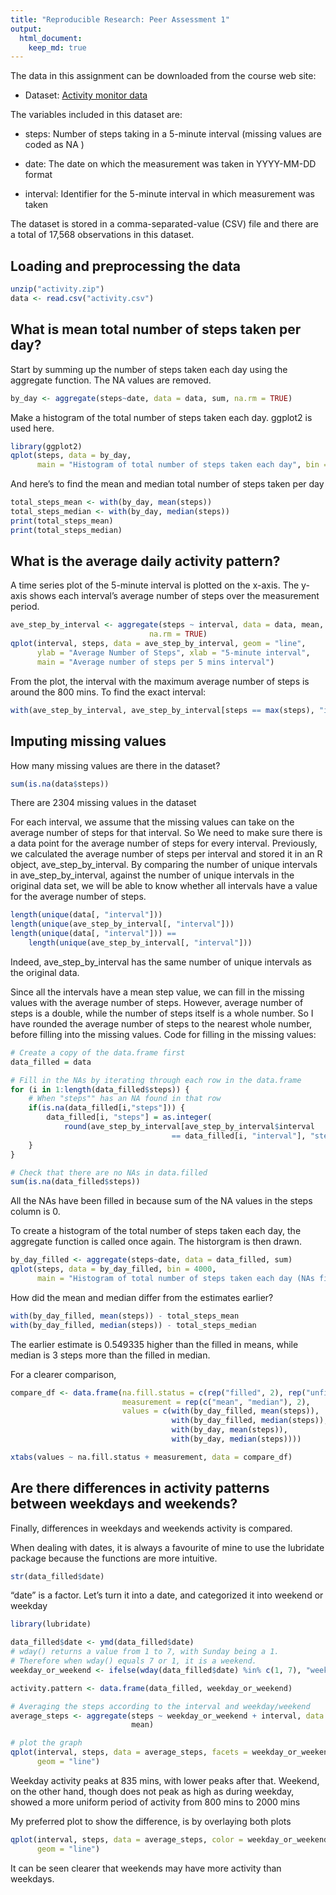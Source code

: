 ```yaml
---
title: "Reproducible Research: Peer Assessment 1"
output: 
  html_document:
    keep_md: true
---  
```


The data in this assignment can be downloaded from the course web site:

* Dataset: [Activity monitor data](https://d396qusza40orc.cloudfront.net/repdata%2Fdata%2Factivity.zip)
  
The variables included in this dataset are:

* steps: Number of steps taking in a 5-minute interval (missing values are coded as  NA )

* date: The date on which the measurement was taken in YYYY-MM-DD format

* interval: Identifier for the 5-minute interval in which measurement was taken

The dataset is stored in a comma-separated-value (CSV) file and there are a total of 17,568 observations in this dataset.

## Loading and preprocessing the data

```r
unzip("activity.zip")
data <- read.csv("activity.csv")
```

## What is mean total number of steps taken per day?

Start by summing up the number of steps taken each day using the aggregate function. The NA values are removed.
```r
by_day <- aggregate(steps~date, data = data, sum, na.rm = TRUE)
```

Make a histogram of the total number of steps taken each day. ggplot2 is used here.
```r
library(ggplot2)
qplot(steps, data = by_day, 
      main = "Histogram of total number of steps taken each day", bin = 4000)
```

And here's to find the mean and median total number of steps taken per day
```r
total_steps_mean <- with(by_day, mean(steps))
total_steps_median <- with(by_day, median(steps))
print(total_steps_mean)
print(total_steps_median)
```

## What is the average daily activity pattern?

A time series plot of the 5-minute interval is plotted on the x-axis.
The y-axis shows each interval's average number of steps over the measurement period.
```r
ave_step_by_interval <- aggregate(steps ~ interval, data = data, mean, 
                               na.rm = TRUE)
qplot(interval, steps, data = ave_step_by_interval, geom = "line", 
      ylab = "Average Number of Steps", xlab = "5-minute interval",
      main = "Average number of steps per 5 mins interval")
```

From the plot, the interval with the maximum average number of steps is around the 800 mins.
To find the exact interval:
```r
with(ave_step_by_interval, ave_step_by_interval[steps == max(steps), "interval"])
```

## Imputing missing values
How many missing values are there in the dataset?
```r
sum(is.na(data$steps))
```

There are 2304 missing values in the dataset

For each interval, we assume that the missing values can take on the average number of steps for that interval. So We need to make sure there is a data point for the average number of steps for every interval.
Previously, we calculated the average number of steps per interval and stored it in an R object, ave_step_by_interval. By comparing the number of unique intervals in ave_step_by_interval, against the number of unique intervals in the original data set, we will be able to know whether all intervals have a value for the average number of steps. 
```r
length(unique(data[, "interval"]))
length(unique(ave_step_by_interval[, "interval"]))
length(unique(data[, "interval"])) == 
    length(unique(ave_step_by_interval[, "interval"]))
```
Indeed, ave_step_by_interval has the same number of unique intervals as the original data.

Since all the intervals have a mean step value, we can fill in the missing values with the average number of steps. However, average number of steps is a double, while the number of steps itself is a whole number. So I have rounded the average number of steps to the nearest whole number, before filling into the missing values.
Code for filling in the missing values:
```r
# Create a copy of the data.frame first
data_filled = data

# Fill in the NAs by iterating through each row in the data.frame
for (i in 1:length(data_filled$steps)) {
    # When "steps"" has an NA found in that row
    if(is.na(data_filled[i,"steps"])) {        
        data_filled[i, "steps"] = as.integer(
            round(ave_step_by_interval[ave_step_by_interval$interval 
                                    == data_filled[i, "interval"], "steps"]))
    }
}

# Check that there are no NAs in data.filled
sum(is.na(data_filled$steps))
```

All the NAs have been filled in because sum of the NA values in the steps column is 0.

To create a histogram of the total number of steps taken each day, the aggregate function is called once again. The historgram is then drawn.
```r
by_day_filled <- aggregate(steps~date, data = data_filled, sum)
qplot(steps, data = by_day_filled, bin = 4000,
      main = "Histogram of total number of steps taken each day (NAs filled)")
```

How did the mean and median differ from the estimates earlier?
```r
with(by_day_filled, mean(steps)) - total_steps_mean
with(by_day_filled, median(steps)) - total_steps_median
```
The earlier estimate is 0.549335 higher than the filled in means, while median is 3 steps more than the filled in median. 

For a clearer comparison,
```r
compare_df <- data.frame(na.fill.status = c(rep("filled", 2), rep("unfilled", 2)), 
                         measurement = rep(c("mean", "median"), 2), 
                         values = c(with(by_day_filled, mean(steps)), 
                                    with(by_day_filled, median(steps)),
                                    with(by_day, mean(steps)),
                                    with(by_day, median(steps))))

xtabs(values ~ na.fill.status + measurement, data = compare_df)
```

## Are there differences in activity patterns between weekdays and weekends?
Finally, differences in weekdays and weekends activity is compared.

When dealing with dates, it is always a favourite of mine to use the lubridate package because the functions are more intuitive.

```r
str(data_filled$date)
```
"date" is a factor. Let's turn it into a date, and categorized it into weekend or weekday
```r
library(lubridate)

data_filled$date <- ymd(data_filled$date)
# wday() returns a value from 1 to 7, with Sunday being a 1.
# Therefore when wday() equals 7 or 1, it is a weekend.
weekday_or_weekend <- ifelse(wday(data_filled$date) %in% c(1, 7), "weekend", "weekday")

activity.pattern <- data.frame(data_filled, weekday_or_weekend)

# Averaging the steps according to the interval and weekday/weekend
average_steps <- aggregate(steps ~ weekday_or_weekend + interval, data = activity.pattern, 
                           mean)

# plot the graph
qplot(interval, steps, data = average_steps, facets = weekday_or_weekend~., 
      geom = "line")
```

Weekday activity peaks at 835 mins, with lower peaks after that. Weekend, on the other hand, though does not peak as high as during weekday, showed a more uniform period of activity from 800 mins to 2000 mins

My preferred plot to show the difference, is by overlaying both plots
```r
qplot(interval, steps, data = average_steps, color = weekday_or_weekend, 
      geom = "line")
```

It can be seen clearer that weekends may have more activity than weekdays.